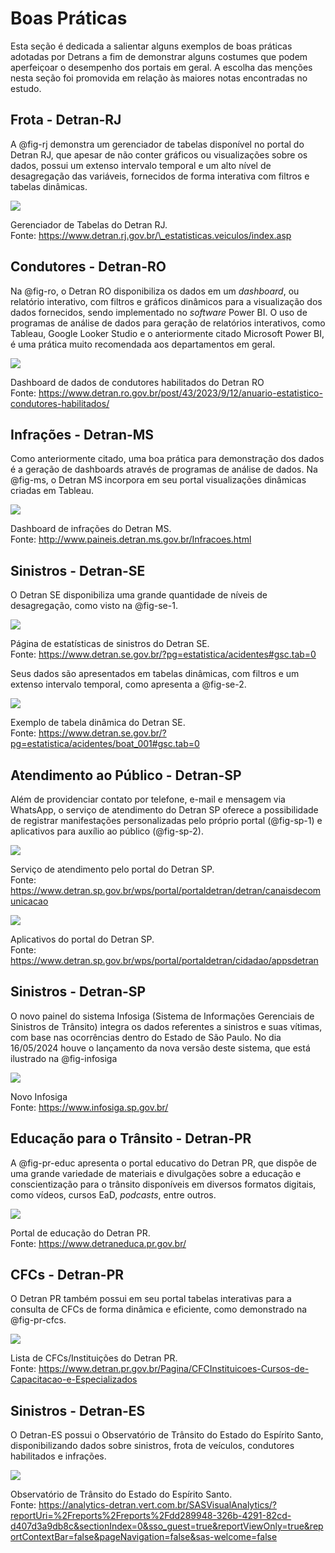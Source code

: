 # Boas Práticas {#sec-praticas}


Esta seção é dedicada a salientar alguns exemplos de boas práticas adotadas por Detrans a fim de demonstrar alguns costumes que podem aperfeiçoar o desempenho dos portais em geral. A escolha das menções nesta seção foi promovida em relação às maiores notas encontradas no estudo.

## Frota - Detran-RJ

A @fig-rj demonstra um gerenciador de tabelas disponível no portal do Detran RJ, que apesar de não conter gráficos ou visualizações sobre os dados, possui um extenso intervalo temporal e um alto nível de desagregação das variáveis, fornecidos de forma interativa com filtros e tabelas dinâmicas.

::: {#fig-rj}
![](assets/detran_rj.png)

Gerenciador de Tabelas do Detran RJ.\
Fonte: <https://www.detran.rj.gov.br/\_estatisticas.veiculos/index.asp>
:::

## Condutores - Detran-RO

Na @fig-ro, o Detran RO disponibiliza os dados em um *dashboard*, ou relatório interativo, com filtros e gráficos dinâmicos para a visualização dos dados fornecidos, sendo implementado no *software* Power BI. O uso de programas de análise de dados para geração de relatórios interativos, como Tableau, Google Looker Studio e o anteriormente citado Microsoft Power BI, é uma prática muito recomendada aos departamentos em geral.

::: {#fig-ro}
![](assets/detran_ro.png)

Dashboard de dados de condutores habilitados do Detran RO\
Fonte: <https://www.detran.ro.gov.br/post/43/2023/9/12/anuario-estatistico-condutores-habilitados/>
:::

## Infrações - Detran-MS

Como anteriormente citado, uma boa prática para demonstração dos dados é a geração de dashboards através de programas de análise de dados. Na @fig-ms, o Detran MS incorpora em seu portal visualizações dinâmicas criadas em Tableau.

::: {#fig-ms}
![](assets/detran_ms.png)

Dashboard de infrações do Detran MS.\
Fonte: <http://www.paineis.detran.ms.gov.br/Infracoes.html>
:::

## Sinistros - Detran-SE

O Detran SE disponibiliza uma grande quantidade de níveis de desagregação, como visto na @fig-se-1.

::: {#fig-se-1}
![](assets/detran_se_1.png)

Página de estatísticas de sinistros do Detran SE.\
Fonte: <https://www.detran.se.gov.br/?pg=estatistica/acidentes#gsc.tab=0>
:::

Seus dados são apresentados em tabelas dinâmicas, com filtros e um extenso intervalo temporal, como apresenta a @fig-se-2.

::: {#fig-se-2}
![](assets/detran_se_2.png)

Exemplo de tabela dinâmica do Detran SE.\
Fonte: <https://www.detran.se.gov.br/?pg=estatistica/acidentes/boat_001#gsc.tab=0>
:::

## Atendimento ao Público - Detran-SP

Além de providenciar contato por telefone, e-mail e mensagem via WhatsApp, o serviço de atendimento do Detran SP oferece a possibilidade de registrar manifestações personalizadas pelo próprio portal (@fig-sp-1) e aplicativos para auxílio ao público (@fig-sp-2).

::: {#fig-sp-1}
![](assets/detran_sp_1.png)

Serviço de atendimento pelo portal do Detran SP.\
Fonte: <https://www.detran.sp.gov.br/wps/portal/portaldetran/detran/canaisdecomunicacao>
:::

::: {#fig-sp-2}
![](assets/detran_sp_2.png)

Aplicativos do portal do Detran SP.\
Fonte: <https://www.detran.sp.gov.br/wps/portal/portaldetran/cidadao/appsdetran>
:::

## Sinistros - Detran-SP

O novo painel do sistema Infosiga (Sistema de Informações Gerenciais de Sinistros de Trânsito) integra os dados referentes a sinistros e suas vítimas, com base nas ocorrências dentro do Estado de São Paulo. No dia 16/05/2024 houve o lançamento da nova versão deste sistema, que está ilustrado na @fig-infosiga

::: {#fig-infosiga}
![](assets/detran_sp_infosiga.png)

Novo Infosiga \
Fonte: <https://www.infosiga.sp.gov.br/>
:::

## Educação para o Trânsito - Detran-PR

A @fig-pr-educ apresenta o portal educativo do Detran PR, que dispõe de uma grande variedade de materiais e divulgações sobre a educação e conscientização para o trânsito disponíveis em diversos formatos digitais, como vídeos, cursos EaD, *podcasts*, entre outros.

::: {#fig-pr-educ}
![](assets/detran_pr_educ.png)

Portal de educação do Detran PR.\
Fonte: <https://www.detraneduca.pr.gov.br/>
:::

## CFCs - Detran-PR

O Detran PR também possui em seu portal tabelas interativas para a consulta de CFCs de forma dinâmica e eficiente, como demonstrado na @fig-pr-cfcs.

::: {#fig-pr-cfcs}
![](assets/detran_pr_cfcs.png)

Lista de CFCs/Instituições do Detran PR.\
Fonte: <https://www.detran.pr.gov.br/Pagina/CFCInstituicoes-Cursos-de-Capacitacao-e-Especializados>
:::

## Sinistros - Detran-ES

O Detran-ES possui o Observatório de Trânsito do Estado do Espírito Santo, disponibilizando dados sobre sinistros, frota de veículos, condutores habilitados e infrações. 

::: {#fig-es-obs}
![](assets/detran-es-observatorio.png)

Observatório de Trânsito do Estado do Espírito Santo. \
Fonte: <https://analytics-detran.vert.com.br/SASVisualAnalytics/?reportUri=%2Freports%2Freports%2Fdd289948-326b-4291-82cd-d407d3a9db8c&sectionIndex=0&sso_guest=true&reportViewOnly=true&reportContextBar=false&pageNavigation=false&sas-welcome=false>
:::